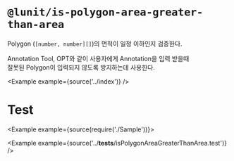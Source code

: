 
# `@lunit/is-polygon-area-greater-than-area`

Polygon (`[number, number][]`)의 면적이 일정 이하인지 검증한다.

Annotation Tool, OPT와 같이 사용자에게 Annotation을 입력 받을때    
잘못된 Polygon이 입력되지 않도록 방지하는데 사용한다.

<Example example={source('../index')} />

# Test

<Example example={source(require('./Sample'))}>
  <InsightViewerPreview height={520} />
</Example>

<Example example={source('../__tests__/isPolygonAreaGreaterThanArea.test')} />